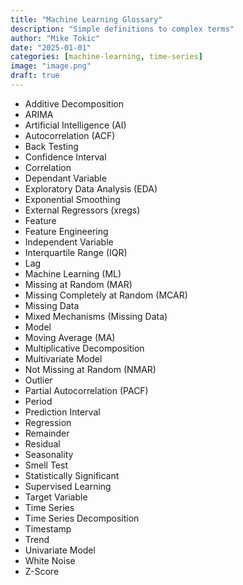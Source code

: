 ```yaml
---
title: "Machine Learning Glossary"
description: "Simple definitions to complex terms"
author: "Mike Tokic"
date: "2025-01-01"
categories: [machine-learning, time-series]
image: "image.png"
draft: true
---
```


- Additive Decomposition
- ARIMA
- Artificial Intelligence (AI)
- Autocorrelation (ACF)
- Back Testing
- Confidence Interval
- Correlation
- Dependant Variable
- Exploratory Data Analysis (EDA)
- Exponential Smoothing
- External Regressors (xregs)
- Feature
- Feature Engineering
- Independent Variable
- Interquartile Range (IQR)
- Lag
- Machine Learning (ML)
- Missing at Random (MAR)
- Missing Completely at Random (MCAR)
- Missing Data
- Mixed Mechanisms (Missing Data)
- Model
- Moving Average (MA)
- Multiplicative Decomposition
- Multivariate Model
- Not Missing at Random (NMAR)
- Outlier
- Partial Autocorrelation (PACF)
- Period
- Prediction Interval
- Regression
- Remainder
- Residual
- Seasonality
- Smell Test
- Statistically Significant
- Supervised Learning
- Target Variable
- Time Series
- Time Series Decomposition
- Timestamp
- Trend
- Univariate Model
- White Noise
- Z-Score